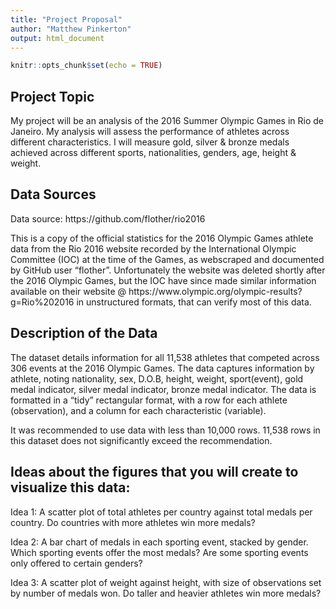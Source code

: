 ```yaml
---
title: "Project Proposal"
author: "Matthew Pinkerton"
output: html_document
---
```


```r
knitr::opts_chunk$set(echo = TRUE)
```

## Project Topic

My project will be an analysis of the 2016 Summer Olympic Games in Rio de Janeiro. My analysis will assess the performance of athletes across different characteristics. I will measure gold, silver & bronze medals achieved across different sports, nationalities, genders, age, height & weight.

## Data Sources

Data source: https://github.com/flother/rio2016  

This is a copy of the official statistics for the 2016 Olympic Games athlete data from the Rio 2016 website recorded by the International Olympic Committee (IOC) at the time of the Games, as webscraped and documented by GitHub user "flother". Unfortunately the website was deleted shortly after the 2016 Olympic Games, but the IOC have since made similar information available on their website @ https://www.olympic.org/olympic-results?g=Rio%202016 in unstructured formats, that can verify most of this data.

## Description of the Data

The dataset details information for all 11,538 athletes that competed across 306 events at the 2016 Olympic Games. The data captures information by athlete, noting nationality, sex, D.O.B, height, weight, sport(event), gold medal indicator, silver medal indicator, bronze medal indicator. The data is formatted in a "tidy" rectangular format, with a row for each athlete (observation), and a column for each characteristic (variable).

It was recommended to use data with less than 10,000 rows. 11,538 rows in this dataset does not significantly exceed the recommendation.

## Ideas about the figures that you will create to visualize this data:

Idea 1: A scatter plot of total athletes per country against total medals per country. Do countries with more athletes win more medals?

Idea 2: A bar chart of medals in each sporting event, stacked by gender. Which sporting events offer the most medals? Are some sporting events only offered to certain genders?

Idea 3: A scatter plot of weight against height, with size of observations set by number of medals won. Do taller and heavier athletes win more medals?
